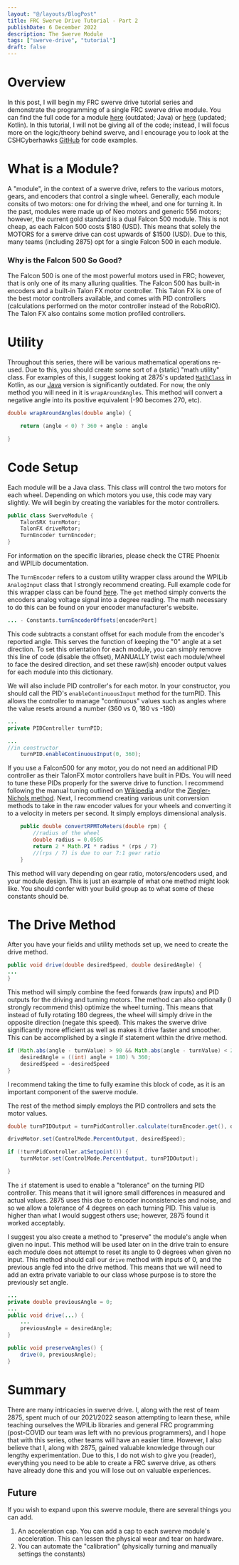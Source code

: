 ```yaml
---
layout: "@/layouts/BlogPost"
title: FRC Swerve Drive Tutorial - Part 2
publishDate: 6 December 2022
description: The Swerve Module
tags: ["swerve-drive", "tutorial"]
draft: false
---
```

# Overview
In this post, I will begin my FRC swerve drive tutorial series and demonstrate the programming of a single FRC swerve drive module. You can find the full code for a module [here](https://github.com/CshCyberhawks/MiniSteve/blob/main/src/main/java/frc/robot/subsystems/SwerveWheel.java) (outdated; Java) or [here](https://github.dev/CshCyberhawks/KotlinMiniSteve/blob/develop/src/main/kotlin/frc/robot/subsystems/SwerveWheel.kt#L1) (updated; Kotlin). In this tutorial, I will not be giving all of the code; instead, I will focus more on the logic/theory behind swerve, and I encourage you to look at the CSHCyberhawks [GitHub](https://github.com/CshCyberhawks) for code examples. 

# What is a Module?
A "module", in the context of a swerve drive, refers to the various motors, gears, and encoders that control a single wheel. Generally, each module consits of two motors: one for driving the wheel, and one for turning it. In the past, modules were made up of Neo motors and generic 556 motors; however, the current gold standard is a dual Falcon 500 module. This is not cheap, as each Falcon 500 costs $180 (USD). This means that solely the MOTORS for a swerve drive can cost upwards of $1500 (USD). Due to this, many teams (including 2875) opt for a single Falcon 500 in each module. 

### Why is the Falcon 500 So Good?
The Falcon 500 is one of the most powerful motors used in FRC; however, that is only one of its many alluring qualities. The Falcon 500 has built-in encoders and a built-in Talon FX motor controller. This Talon FX is one of the best motor controllers available, and comes with PID controllers (calculations performed on the motor controller instead of the RoboRIO). The Talon FX also contains some motion profiled controllers. 

# Utility
Throughout this series, there will be various mathematical operations re-used. Due to this, you should create some sort of a (static) "math utility" class. For examples of this, I suggest looking at 2875's updated [``MathClass``](https://github.com/CshCyberhawks/KotlinMiniSteve/blob/main/src/main/kotlin/frc/robot/util/MathClass.kt) in Kotlin, as our [Java](https://github.com/CshCyberhawks/MiniSteve/blob/main/src/main/java/frc/robot/util/MathClass.java) version is significantly outdated. For now, the only method you will need in it is ``wrapAroundAngles``. This method will convert a negative angle into its positive equivalent (-90 becomes 270, etc). 
```java
double wrapAroundAngles(double angle) {

	return (angle < 0) ? 360 + angle : angle

}
```

# Code Setup
Each module will be a Java class. This class will control the two motors for each wheel. Depending on which motors you use, this code may vary slightly. We will begin by creating the variables for the motor controllers. 
```java
public class SwerveModule {
	TalonSRX turnMotor;
	TalonFX driveMotor;
	TurnEncoder turnEncoder;
}
```
For information on the specific libraries, please check the CTRE Phoenix and WPILib documentation. 

The ``TurnEncoder`` refers to a custom utility wrapper class around the WPILib ``AnalogInput`` class that I strongly recommend creating. Full example code for this wrapper class can be found [here](https://github.com/CshCyberhawks/MiniSteve/blob/main/src/main/java/frc/robot/util/TurnEncoder.java). The ``get`` method simply converts the encoders analog voltage signal into a degree reading. The math necessary to do this can be found on your encoder manufacturer's website. 

```java
... - Constants.turnEncoderOffsets[encoderPort]
```
 This code subtracts a constant offset for each module from the encoder's reported angle. This serves the function of keeping the "0" angle at a set direction. To set this orientation for each module, you can simply remove this line of code (disable the offset), MANUALLY twist each module/wheel to face the desired direction, and set these raw(ish) encoder output values for each module into this dictionary. 

We will also include PID controller's for each motor. In your constructor, you should call the PID's ``enableContinuousInput`` method for the turnPID. This allows the controller to manage "continuous" values such as angles where the value resets around a number (360 vs 0, 180 vs -180)
```java
...
private PIDController turnPID;
```
```java
...
//in constructor
	turnPID.enableContinuousInput(0, 360);
```
If you use a Falcon500 for any motor, you do not need an additional PID controller as their TalonFX motor controllers have built in PIDs. You will need to tune these PIDs properly for the swerve drive to function. I recommend following the manual tuning outlined on [Wikipedia](https://en.wikipedia.org/wiki/PID_controller#Manual_tuning) and/or the [Ziegler-Nichols method](https://en.wikipedia.org/wiki/PID_controller#Ziegler%E2%80%93Nichols_method). Next, I recommend creating various unit conversion methods to take in the raw encoder values for your wheels and converting it to a velocity in meters per second. It simply employs dimensional analysis.
```java
    public double convertRPMToMeters(double rpm) {
	    //radius of the wheel
        double radius = 0.0505
        return 2 * Math.PI * radius * (rps / 7)
        //(rps / 7) is due to our 7:1 gear ratio
    }
```
This method will vary depending on gear ratio, motors/encoders used, and your module design. This is just an example of what one method might look like. You should confer with your build group as to what some of these constants should be. 

# The Drive Method
After you have your fields and utility methods set up, we need to create the drive method.
```java
public void drive(double desiredSpeed, double desiredAngle) {
...
}
```
This method will simply combine the feed forwards (raw inputs) and PID outputs for the driving and turning motors. The method can also optionally (I strongly recommend this) optimize the wheel turning. This means that instead of fully rotating 180 degrees, the wheel will simply drive in the opposite direction (negate this speed). This makes the swerve drive significantly more efficient as well as makes it drive faster and smoother. This can be accomplished by a single if statement within the drive method. 
```java
if (Math.abs(angle - turnValue) > 90 && Math.abs(angle - turnValue) < 270) {
	desiredAngle = ((int) angle + 180) % 360;
	desiredSpeed = -desiredSpeed
}
```
I recommend taking the time to fully examine this block of code, as it is an important component of the swerve module. 

The rest of the method simply employs the PID controllers and sets the motor values.
```java
double turnPIDOutput = turnPidController.calculate(turnEncoder.get(), desiredAngle);

driveMotor.set(ControlMode.PercentOutput, desiredSpeed);

if (!turnPidController.atSetpoint()) {
	turnMotor.set(ControlMode.PercentOutput, turnPIDOutput);

}
```
The ``if`` statement is used to enable a "tolerance" on the turning PID controller. This means that it will ignore small differences in measured and actual values. 2875 uses this due to encoder inconsistencies and noise, and so we allow a tolerance of 4 degrees on each turning PID. This value is higher than what I would suggest others use; however, 2875 found it worked acceptably. 

I suggest you also create a method to "preserve" the module's angle when given no input. This method will be used later on in the drive train to ensure each module does not attempt to reset its angle to 0 degrees when given no input. This method should call our ``drive`` method with inputs of 0, and the previous angle fed into the drive method. This means that we will need to add an extra private variable to our class whose purpose is to store the previously set angle. 
```java
...
private double previousAngle = 0;
...
public void drive(...) {
	...
	previousAngle = desiredAngle;
}

public void preserveAngles() {
	drive(0, previousAngle);
}
```

# Summary
There are many intricacies in swerve drive. I, along with the rest of team 2875, spent much of our 2021/2022 season attempting to learn these, while teaching ourselves the WPILib libraries and general FRC programming (post-COVID our team was left with no previous programmers), and I hope that with this series, other teams will have an easier time. However, I also believe that I, along with 2875, gained valuable knowledge through our lengthy experimentation. Due to this, I do not wish to give you (reader), everything you need to be able to create a FRC swerve drive, as others have already done this and you will lose out on valuable experiences. 
## Future
If you wish to expand upon this swerve module, there are several things you can add.
 1. An acceleration cap. You can add a cap to each swerve module's acceleration. This can lessen the physical wear and tear on hardware.
 2. You can automate the "calibration" (physically turning and manually settings the constants)
